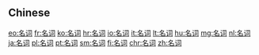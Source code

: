 {{also|名詞}}
==Chinese==
{{zh-see|名詞}}

[[eo:名词]]
[[fr:名词]]
[[ko:名词]]
[[hr:名词]]
[[io:名词]]
[[it:名词]]
[[lt:名词]]
[[hu:名词]]
[[mg:名词]]
[[nl:名词]]
[[ja:名词]]
[[pl:名词]]
[[pt:名词]]
[[sm:名词]]
[[fi:名词]]
[[chr:名词]]
[[zh:名词]]